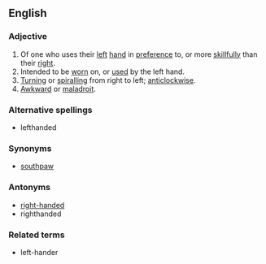 ==English==
===Adjective===
#Of one who uses their [[left]] [[hand]] in [[preference]] to, or more [[skillfully]] than their [[right]].
#Intended to be [[worn]] on, or [[used]] by the left hand.
#[[Turning]] or [[spiralling]] from right to left; [[anticlockwise]].
#[[Awkward]] or [[maladroit]].

===Alternative spellings===
* lefthanded

===Synonyms===
* [[southpaw]]

===Antonyms===
*[[right-handed]]
*righthanded

===Related terms===
*left-hander